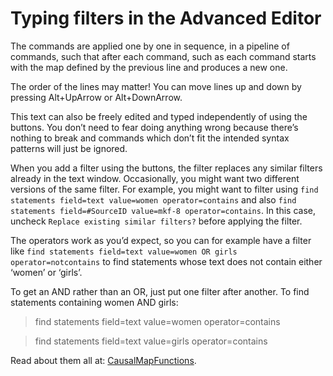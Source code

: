 # Typing filters in the Advanced Editor

The commands are applied one by one in sequence, in a pipeline of commands, such that after each command, such as each command starts with the map defined by the previous line and produces a new one.

The order of the lines may matter! You can move lines up and down by pressing Alt+UpArrow or Alt+DownArrow.

This text can also be freely edited and typed independently of using the buttons. You don't need to fear doing anything wrong because there's nothing to break and commands which don't fit the intended syntax patterns will just be ignored.

When you add a filter using the buttons, the filter replaces any similar filters already in the text window. Occasionally, you might want two different versions of the same filter. For example, you might want to filter using `find statements field=text value=women operator=contains` and also `find statements field=#SourceID value=mkf-8 operator=contains`. In this case, uncheck `Replace existing similar filters?` before applying the filter.

The operators work as you'd expect, so you can for example have a filter like `find statements field=text value=women OR girls operator=notcontains` to find statements whose text does not contain either 'women' or 'girls'.

To get an AND rather than an OR, just put one filter after another. To find statements containing women AND girls:

> find statements field=text value=women operator=contains

> find statements field=text value=girls operator=contains

Read about them all at: [CausalMapFunctions](https://stevepowell99.github.io/CausalMapFunctions/reference/index.html).